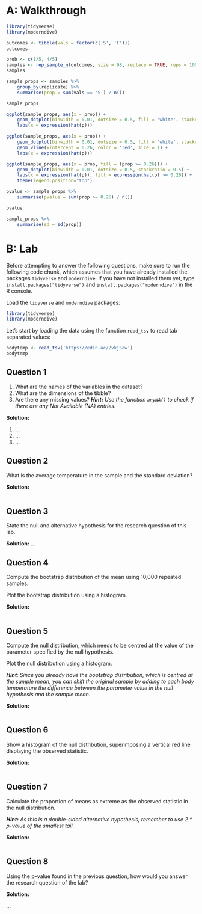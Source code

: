 # A: Walkthrough

```r
library(tidyverse)
library(moderndive)
```

```r
outcomes <- tibble(vals = factor(c('S', 'F')))
outcomes
```

```r
prob <- c(1/5, 4/5)
samples <- rep_sample_n(outcomes, size = 98, replace = TRUE, reps = 1000, prob = prob)
samples
```

```r
sample_props <- samples %>% 
    group_by(replicate) %>%
    summarise(prop = sum(vals == 'S') / n())

sample_props
```

```r
ggplot(sample_props, aes(x = prop)) +
    geom_dotplot(binwidth = 0.01, dotsize = 0.5, fill = 'white', stackratio = 0.5) +
    labs(x = expression(hat(p)))
```

```r
ggplot(sample_props, aes(x = prop)) +
    geom_dotplot(binwidth = 0.01, dotsize = 0.5, fill = 'white', stackratio = 0.5) +
    geom_vline(xintercept = 0.26, color = 'red', size = 1) +
    labs(x = expression(hat(p)))
```

```r
ggplot(sample_props, aes(x = prop, fill = (prop >= 0.26))) +
    geom_dotplot(binwidth = 0.01, dotsize = 0.5, stackratio = 0.5) +
    labs(x = expression(hat(p)), fill = expression(hat(p) >= 0.26)) +
    theme(legend.position="top")
```

```r
pvalue <- sample_props %>%
    summarise(pvalue = sum(prop >= 0.26) / n())

pvalue
```

```r
sample_props %>%
    summarise(sd = sd(prop))
```



# B: Lab

Before attempting to answer the following questions, make sure to run the following code chunk, which assumes that you have already installed the packages `tidyverse` and `moderndive`.
If you have not installed them yet, type `install.packages("tidyverse")` and `install.packages("moderndive")` in the R console.

Load the `tidyverse` and `moderndive` packages:
```r
library(tidyverse)
library(moderndive)
```

Let's start by loading the data using the function `read_tsv` to read tab separated values:
```r
bodytemp <- read_tsv('https://edin.ac/2vkjSaw')
bodytemp
```


## Question 1

1. What are the names of the variables in the dataset?
2. What are the dimensions of the tibble?
3. Are there any missing values? _**Hint:** Use the function `anyNA()` to check if there are any Not Available (NA) entries._

**Solution:**

1. ...
2. ...
3. ...


## Question 2

What is the average temperature in the sample and the standard deviation?

**Solution:**

```r

```


## Question 3

State the null and alternative hypothesis for the research question of this lab.

**Solution:**
...


## Question 4

Compute the bootstrap distribution of the mean using 10,000 repeated samples.

Plot the bootstrap distribution using a histogram.

**Solution:**

```r

```


## Question 5

Compute the null distribution, which needs to be centred at the value of the parameter specified by the null hypothesis.

Plot the null distribution using a histogram.

_**Hint**: Since you already have the bootstrap distribution, which is centred at the sample mean, you can shift the original sample by adding to each body temperature the difference between the parameter value in the null hypothesis and the sample mean._

**Solution:**

```r

```


## Question 6

Show a histogram of the null distribution, superimposing a vertical red line displaying the observed statistic.

**Solution:**

```r

```


## Question 7

Calculate the proportion of means as extreme as the observed statistic in the null distribution.

_**Hint:** As this is a double-sided alternative hypothesis, remember to use 2 * p-value of the smallest tail._

**Solution:**

```r

```


## Question 8

Using the p-value found in the previous question, how would you answer the research question of the lab?

**Solution:**

...

